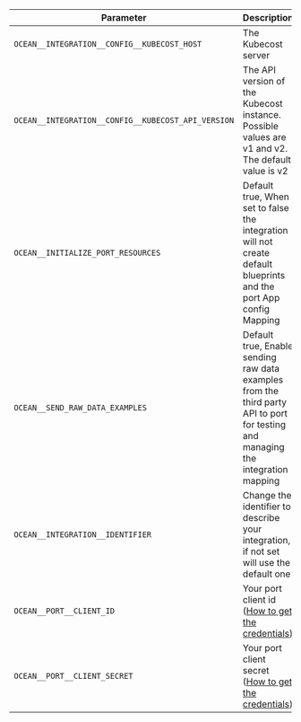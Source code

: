 | Parameter                                   | Description                                                                                                                                                      | Required |
| ------------------------------------------- | ---------------------------------------------------------------------------------------------------------------------------------------------------------------- | -------- |
| `OCEAN__INTEGRATION__CONFIG__KUBECOST_HOST` | The Kubecost server                                                                                                                                              | ✅       |
| `OCEAN__INTEGRATION__CONFIG__KUBECOST_API_VERSION` | The API version of the Kubecost instance. Possible values are v1 and v2. The default value is v2                                                          | ❌      |
| `OCEAN__INITIALIZE_PORT_RESOURCES`          | Default true, When set to false the integration will not create default blueprints and the port App config Mapping                                               | ❌       |
| `OCEAN__SEND_RAW_DATA_EXAMPLES`             | Default true, Enable sending raw data examples from the third party API to port for testing and managing the integration mapping                                  | ❌       |
| `OCEAN__INTEGRATION__IDENTIFIER`            | Change the identifier to describe your integration, if not set will use the default one                                                                          | ❌       |
| `OCEAN__PORT__CLIENT_ID`                    | Your port client id ([How to get the credentials](https://docs.getport.io/build-your-software-catalog/custom-integration/api/#find-your-port-credentials))     | ✅       |
| `OCEAN__PORT__CLIENT_SECRET`                | Your port client secret ([How to get the credentials](https://docs.getport.io/build-your-software-catalog/custom-integration/api/#find-your-port-credentials)) | ✅       |

